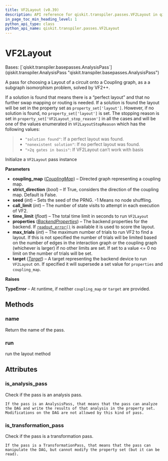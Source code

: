 ```yaml
---
title: VF2Layout (v0.39)
description: API reference for qiskit.transpiler.passes.VF2Layout in qiskit v0.39
in_page_toc_min_heading_level: 1
python_api_type: class
python_api_name: qiskit.transpiler.passes.VF2Layout
---
```


# VF2Layout

<Class id="qiskit.transpiler.passes.VF2Layout" isDedicatedPage={true} github="https://github.com/qiskit/qiskit/tree/stable/0.22/qiskit/transpiler/passes/layout/vf2_layout.py" signature="VF2Layout(*args, **kwargs)" modifiers="class">
  Bases: [`qiskit.transpiler.basepasses.AnalysisPass`](qiskit.transpiler.AnalysisPass "qiskit.transpiler.basepasses.AnalysisPass")

  A pass for choosing a Layout of a circuit onto a Coupling graph, as a a subgraph isomorphism problem, solved by VF2++.

  If a solution is found that means there is a “perfect layout” and that no further swap mapping or routing is needed. If a solution is found the layout will be set in the property set as `property_set['layout']`. However, if no solution is found, no `property_set['layout']` is set. The stopping reason is set in `property_set['VF2Layout_stop_reason']` in all the cases and will be one of the values enumerated in `VF2LayoutStopReason` which has the following values:

  > *   `"solution found"`: If a perfect layout was found.
  > *   `"nonexistent solution"`: If no perfect layout was found.
  > *   `">2q gates in basis"`: If VF2Layout can’t work with basis

  Initialize a `VF2Layout` pass instance

  **Parameters**

  *   **coupling\_map** ([*CouplingMap*](qiskit.transpiler.CouplingMap "qiskit.transpiler.CouplingMap")) – Directed graph representing a coupling map.
  *   **strict\_direction** (*bool*) – If True, considers the direction of the coupling map. Default is False.
  *   **seed** (*int*) – Sets the seed of the PRNG. -1 Means no node shuffling.
  *   **call\_limit** (*int*) – The number of state visits to attempt in each execution of VF2.
  *   **time\_limit** (*float*) – The total time limit in seconds to run `VF2Layout`
  *   **properties** ([*BackendProperties*](qiskit.providers.models.BackendProperties "qiskit.providers.models.BackendProperties")) – The backend properties for the backend. If [`readout_error()`](qiskit.providers.models.BackendProperties#readout_error "qiskit.providers.models.BackendProperties.readout_error") is available it is used to score the layout.
  *   **max\_trials** (*int*) – The maximum number of trials to run VF2 to find a layout. If this is not specified the number of trials will be limited based on the number of edges in the interaction graph or the coupling graph (whichever is larger) if no other limits are set. If set to a value \<= 0 no limit on the number of trials will be set.
  *   **target** ([*Target*](qiskit.transpiler.Target "qiskit.transpiler.Target")) – A target representing the backend device to run `VF2Layout` on. If specified it will supersede a set value for `properties` and `coupling_map`.

  **Raises**

  **TypeError** – At runtime, if neither `coupling_map` or `target` are provided.

  ## Methods

  <span id="qiskit-transpiler-passes-vf2layout-name" />

  ### name

  <Function id="qiskit.transpiler.passes.VF2Layout.name" signature="VF2Layout.name()">
    Return the name of the pass.
  </Function>

  <span id="qiskit-transpiler-passes-vf2layout-run" />

  ### run

  <Function id="qiskit.transpiler.passes.VF2Layout.run" signature="VF2Layout.run(dag)">
    run the layout method
  </Function>

  ## Attributes

  ### is\_analysis\_pass

  <Attribute id="qiskit.transpiler.passes.VF2Layout.is_analysis_pass">
    Check if the pass is an analysis pass.

    If the pass is an AnalysisPass, that means that the pass can analyze the DAG and write the results of that analysis in the property set. Modifications on the DAG are not allowed by this kind of pass.
  </Attribute>

  ### is\_transformation\_pass

  <Attribute id="qiskit.transpiler.passes.VF2Layout.is_transformation_pass">
    Check if the pass is a transformation pass.

    If the pass is a TransformationPass, that means that the pass can manipulate the DAG, but cannot modify the property set (but it can be read).
  </Attribute>
</Class>

